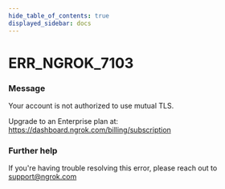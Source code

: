 ```yaml
---
hide_table_of_contents: true
displayed_sidebar: docs
---
```



# ERR_NGROK_7103

### Message

Your account is not authorized to use mutual TLS.

Upgrade to an Enterprise plan at: https://dashboard.ngrok.com/billing/subscription

<ErrorDetails error="err_ngrok_7103" />

### Further help

If you're having trouble resolving this error, please reach out to [support@ngrok.com](mailto:support@ngrok.com?subject=Help%20with%20ERR_NGROK_7103)


